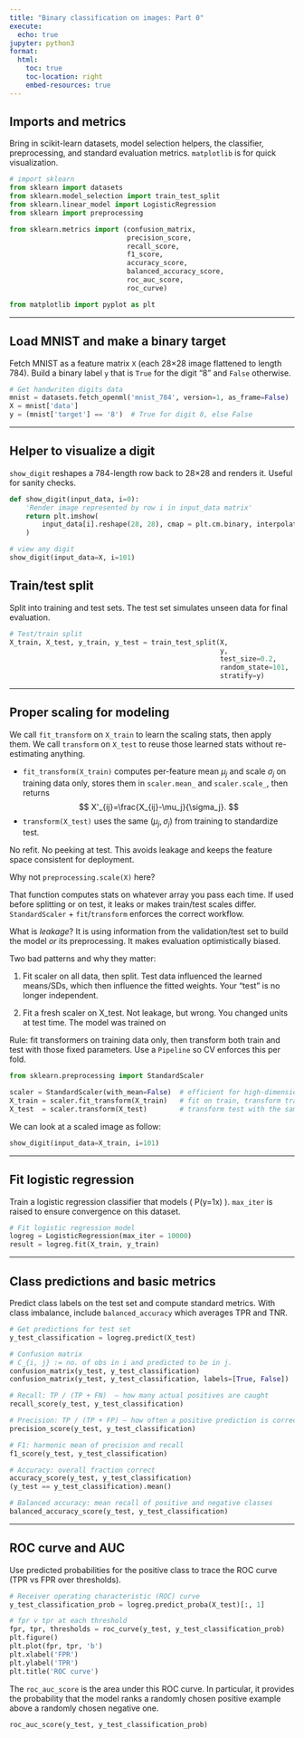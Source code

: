 ```yaml
---
title: "Binary classification on images: Part 0"
execute:
  echo: true
jupyter: python3
format:
  html:
    toc: true
    toc-location: right
    embed-resources: true
---
```



## Imports and metrics

Bring in scikit-learn datasets, model selection helpers, the classifier, preprocessing, and standard evaluation metrics. `matplotlib` is for quick visualization.

```python
# import sklearn
from sklearn import datasets
from sklearn.model_selection import train_test_split
from sklearn.linear_model import LogisticRegression
from sklearn import preprocessing

from sklearn.metrics import (confusion_matrix,
                             precision_score,
                             recall_score,
                             f1_score,
                             accuracy_score,
                             balanced_accuracy_score,
                             roc_auc_score,
                             roc_curve)

from matplotlib import pyplot as plt
```

---

## Load MNIST and make a binary target

Fetch MNIST as a feature matrix `X` (each 28×28 image flattened to length 784). Build a binary label `y` that is `True` for the digit “8” and `False` otherwise.

```python
# Get handwriten digits data
mnist = datasets.fetch_openml('mnist_784', version=1, as_frame=False)
X = mnist['data']
y = (mnist['target'] == '8')  # True for digit 8, else False
```

---

## Helper to visualize a digit

`show_digit` reshapes a 784-length row back to 28×28 and renders it. Useful for sanity checks.

```python
def show_digit(input_data, i=0):
    'Render image represented by row i in input_data matrix'
    return plt.imshow(
        input_data[i].reshape(28, 28), cmap = plt.cm.binary, interpolation = 'nearest'
    )

# view any digit
show_digit(input_data=X, i=101)
```


## Train/test split

Split into training and test sets. The test set simulates unseen data for final evaluation.

```python
# Test/train split
X_train, X_test, y_train, y_test = train_test_split(X, 
                                                    y,
                                                    test_size=0.2,
                                                    random_state=101,
                                                    stratify=y)
```

---

## Proper scaling for modeling

We call `fit_transform` on `X_train` to learn the scaling stats, then apply them. 
We call `transform` on `X_test` to reuse those learned stats without re-estimating anything.

* `fit_transform(X_train)` computes per-feature mean $\mu_j$ and scale $\sigma_j$ on training data only, stores them in `scaler.mean_` and `scaler.scale_`, then returns
$$
X'_{ij}=\frac{X_{ij}-\mu_j}{\sigma_j}.
$$
* `transform(X_test)` uses the same $(\mu_j,\sigma_j)$ from training to standardize test. 

No refit. No peeking at test. This avoids leakage and keeps the feature space consistent for deployment.

Why not `preprocessing.scale(X)` here?

That function computes stats on whatever array you pass each time.
If used before splitting or on test, it leaks or makes train/test scales differ. `StandardScaler` + `fit`/`transform` enforces the correct workflow.

What is *leakage*?
It is using information from the validation/test set to build the model *or* its preprocessing.
It makes evaluation optimistically biased.

Two bad patterns and why they matter:

1. Fit scaler on all data, then split.
   Test data influenced the learned means/SDs, which then influence the fitted weights. Your “test” is no longer independent.

2. Fit a fresh scaler on X_test.
   Not leakage, but wrong. You changed units at test time. The model was trained on

Rule: fit transformers on training data only, then transform both train and test with those fixed parameters. 
Use a `Pipeline` so CV enforces this per fold.

```python
from sklearn.preprocessing import StandardScaler

scaler = StandardScaler(with_mean=False)  # efficient for high-dimensional image rows
X_train = scaler.fit_transform(X_train)   # fit on train, transform train
X_test  = scaler.transform(X_test)        # transform test with the same stats
```

We can look at a scaled image as follow:

```python
show_digit(input_data=X_train, i=101)
```

---

## Fit logistic regression

Train a logistic regression classifier that models ( P(y=1\mid x) ). 
`max_iter` is raised to ensure convergence on this dataset.

```python
# Fit logistic regression model
logreg = LogisticRegression(max_iter = 10000)
result = logreg.fit(X_train, y_train)
```

---

## Class predictions and basic metrics

Predict class labels on the test set and compute standard metrics.
With class imbalance, include `balanced_accuracy` which averages TPR and TNR.

```python
# Get predictions for test set
y_test_classification = logreg.predict(X_test)

# Confusion matrix
# C_{i, j} := no. of obs in i and predicted to be in j.
confusion_matrix(y_test, y_test_classification)
confusion_matrix(y_test, y_test_classification, labels=[True, False])

# Recall: TP / (TP + FN)  — how many actual positives are caught
recall_score(y_test, y_test_classification)

# Precision: TP / (TP + FP) — how often a positive prediction is correct
precision_score(y_test, y_test_classification)

# F1: harmonic mean of precision and recall
f1_score(y_test, y_test_classification)

# Accuracy: overall fraction correct
accuracy_score(y_test, y_test_classification)
(y_test == y_test_classification).mean()

# Balanced accuracy: mean recall of positive and negative classes
balanced_accuracy_score(y_test, y_test_classification)
```

---

## ROC curve and AUC

Use predicted probabilities for the positive class to trace the ROC curve (TPR vs FPR over thresholds). 

```python
# Receiver operating characteristic (ROC) curve
y_test_classification_prob = logreg.predict_proba(X_test)[:, 1]

# fpr v tpr at each threshold
fpr, tpr, thresholds = roc_curve(y_test, y_test_classification_prob)
plt.figure()
plt.plot(fpr, tpr, 'b')
plt.xlabel('FPR')
plt.ylabel('TPR')
plt.title('ROC curve')
```

The `roc_auc_score` is the area under this ROC curve.
In particular, it provides the probability that the model ranks a randomly chosen positive example above a randomly chosen negative one.
```python
roc_auc_score(y_test, y_test_classification_prob)
```
